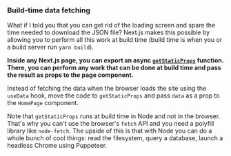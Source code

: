 ### Build-time data fetching

What if I told you that you can get rid of the loading screen and spare the time needed to download the JSON file? Next.js makes this possible by allowing you to perform all this work at build time (build time is when you or a build server run `yarn build`).

**Inside any Next.js page, you can export an async [`getStaticProps`](https://nextjs.org/docs/basic-features/data-fetching#getstaticprops-static-generation) function. There, you can perform any work that can be done at build time and pass the result as props to the page component.**

Instead of fetching the data when the browser loads the site using the `useData` hook, move the code to `getStaticProps` and pass `data` as a prop to the `HomePage` component.

Note that `getStaticProps` runs at build time in Node and not in the browser. That's why you can't use the browser's `fetch` API and you need a polyfill library like `node-fetch`. The upside of this is that with Node you can do a whole bunch of cool things: read the filesystem, query a database, launch a headless Chrome using Puppeteer.
